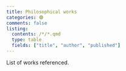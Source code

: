 ```yaml
---
title: Philosophical works 
categories: 🟣
comments: false
listing:
  contents: /*/*.qmd
  type: table
  fields: ["title", "author", "published"]
---
```


List of works referenced.